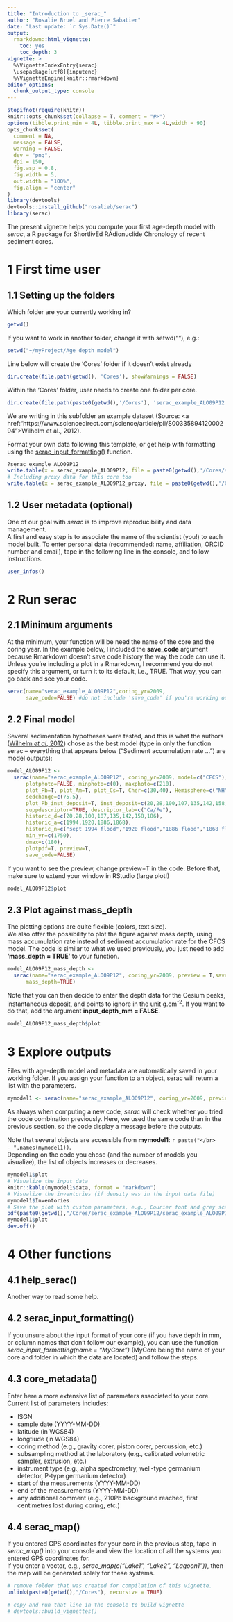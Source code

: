 ```yaml
---
title: "Introduction to _serac_"
author: "Rosalie Bruel and Pierre Sabatier"
date: "Last update: `r Sys.Date()`"
output: 
  rmarkdown::html_vignette:
    toc: yes
    toc_depth: 3
vignette: >
  %\VignetteIndexEntry{serac}
  \usepackage[utf8]{inputenc}
  %\VignetteEngine{knitr::rmarkdown}
editor_options: 
  chunk_output_type: console
---
```


```r
stopifnot(require(knitr))
knitr::opts_chunk$set(collapse = T, comment = "#>")
options(tibble.print_min = 4L, tibble.print_max = 4L,width = 90)
opts_chunk$set(
  comment = NA,
  message = FALSE,
  warning = FALSE,
  dev = "png",
  dpi = 150,
  fig.asp = 0.8,
  fig.width = 5,
  out.width = "100%",
  fig.align = "center"
)
library(devtools)
devtools::install_github("rosalieb/serac")
library(serac)
```

The present vignette helps you compute your first age-depth model with _serac_, a R package for ShortlivEd RAdionuclide Chronology of recent sediment cores.

# 1 First time user

## 1.1 Setting up the folders

Which folder are your currently working in?

```r
getwd()
```

If you want to work in another folder, change it with setwd(""), e.g.:

```r
setwd("~/myProject/Age depth model")
```


Line below will create the 'Cores' folder if it doesn't exist already
```r
dir.create(file.path(getwd(), 'Cores'), showWarnings = FALSE)
```

Within the 'Cores' folder, user needs to create one folder per core.
```r
dir.create(file.path(paste0(getwd(),'/Cores'), 'serac_example_ALO09P12'), showWarnings = FALSE)
```

We are writing in this subfolder an example dataset (Source: <a href:"https://www.sciencedirect.com/science/article/pii/S0033589412000294">Wilhelm et al., 2012</a>).

Format your own data following this template, or get help with formatting using the <a href="#serac_input_formatting">serac_input_formatting()</a> function.

```r
?serac_example_ALO09P12
write.table(x = serac_example_ALO09P12, file = paste0(getwd(),'/Cores/serac_example_ALO09P12/serac_example_ALO09P12.txt'),col.names = T, row.names = F,sep="\t")
# Including proxy data for this core too
write.table(x = serac_example_ALO09P12_proxy, file = paste0(getwd(),'/Cores/serac_example_ALO09P12/serac_example_ALO09P12_proxy.txt'),col.names = T, row.names = F,sep="\t")
```


## 1.2 User metadata (optional)
One of our goal with _serac_ is to improve reproducibility and data management. <br>
A first and easy step is to associate the name of the scientist (you!) to each model built. To enter personal data (recommended: name, affiliation, ORCID number and email), tape in the following line in the console, and follow instructions.

```r
user_infos()
```



# 2 Run serac
## 2.1 Minimum arguments
At the minimum, your function will be need the name of the core and the coring year. In the example below, I included the **save_code** argument because Rmarkdown doesn't save code history the way the code can use it. Unless you're including a plot in a Rmarkdown, I recommend you do not specify this argument, or turn it to its default, i.e., TRUE. That way, you can go back and see your code.

```r
serac(name="serac_example_ALO09P12",coring_yr=2009,
      save_code=FALSE) #do not include 'save_code' if you're working outside a Rmarkdown document
```

## 2.2 Final model
Several sedimentation hypotheses were tested, and this is what the authors (<a href="https://www.sciencedirect.com/science/article/pii/S0033589412000294">Wilhelm _et al_, 2012</a>) chose as the best model (type in only the function serac -- everything that appears below ("Sediment accumulation rate ...") are model outputs):  
```r
model_ALO09P12 <-
  serac(name="serac_example_ALO09P12", coring_yr=2009, model=c("CFCS"),
      plotphoto=FALSE, minphoto=c(0), maxphoto=c(210),
      plot_Pb=T, plot_Am=T, plot_Cs=T, Cher=c(30,40), Hemisphere=c("NH"), NWT=c(51,61),
      sedchange=c(75.5),
      plot_Pb_inst_deposit=T, inst_deposit=c(20,28,100,107,135,142,158,186),
      suppdescriptor=TRUE, descriptor_lab=c("Ca/Fe"),
      historic_d=c(20,28,100,107,135,142,158,186),
      historic_a=c(1994,1920,1886,1868),
      historic_n=c("sept 1994 flood","1920 flood","1886 flood","1868 flood ?"), 
      min_yr=c(1750),
      dmax=c(180), 
      plotpdf=T, preview=T,
      save_code=FALSE)
```

If you want to see the preview, change preview=T in the code.
Before that, make sure to extend your window in RStudio (large plot!)

```r
model_ALO09P12$plot
```

## 2.3 Plot against mass_depth
The plotting options are quite flexible (colors, text size). <br>
We also offer the possibility to plot the figure against mass depth, using mass accumulation rate instead of sediment accumulation rate for the CFCS model. The code is similar to what we used previously, you just need to add **'mass_depth = TRUE'** to your function.

```r
model_ALO09P12_mass_depth <-
  serac(name="serac_example_ALO09P12", coring_yr=2009, preview = T,save_code=FALSE, Pbcol = "orange", modelcol = "midnightblue", mycex = .8,
      mass_depth=TRUE)
```


Note that you can then decide to enter the depth data for the Cesium peaks, instantaneous deposit, and points to ignore in the unit g.cm<sup>-2</sup>. If you want to do that, add the argument **input_depth_mm = FALSE**.


```r
model_ALO09P12_mass_depth$plot
```


# 3 Explore outputs
Files with age-depth model and metadata are automatically saved in your working folder. If you assign your function to an object, serac will return a list with the parameters.

```r
mymodel1 <- serac(name="serac_example_ALO09P12", coring_yr=2009, preview = T,save_code=FALSE)
```

As always when computing a new code, _serac_ will check whether you tried the code combination previously. Here, we used the same code than in the previous section, so the code display a message before the outputs.

Note that several objects are accessible from **mymodel1**:
`r paste("</br>    - ",names(mymodel1))`. <br>
Depending on the code you chose (and the number of models you visualize), the list of objects increases or decreases.



```r
mymodel1$plot 
# Visualize the input data
knitr::kable(mymodel1$data, format = "markdown")
# Visualize the inventories (if density was in the input data file)
mymodel1$Inventories
# Save the plot with custom parameters, e.g., Courier font and grey scale without editing default colors.
pdf(paste0(getwd(),"/Cores/serac_example_ALO09P12/serac_example_ALO09P12_custom.pdf"),width = 10, height = 5, family="Courier", colormodel = "grey")
mymodel1$plot
dev.off()
```

# 4 Other functions

## 4.1 help_serac()
Another way to read some help.

## 4.2 serac_input_formatting() <a name="#serac_input_formatting"></a>
If you unsure about the input format of your core (if you have depth in mm, or column names that don't follow our example), you can use the function *serac_input_formatting(name = "MyCore")* (MyCore being the name of your core and folder in which the data are located) and follow the steps.

## 4.3 core_metadata()
Enter here a more extensive list of parameters associated to your core. Current list of parameters includes:<br>

  * ISGN <br>
  * sample date (YYYY-MM-DD) <br>
  * latitude (in WGS84)
  * longtiude (in WGS84)
  * coring method (e.g., gravity corer, piston corer, percussion, etc.) <br>
  * subsampling method at the laboratory (e.g., calibrated volumetric sampler, extrusion, etc.) <br>
  * instrument type (e.g., alpha spectrometry, well-type germanium detector, P-type germanium detector) <br>
  * start of the measurements (YYYY-MM-DD) <br>
  * end of the measurements (YYYY-MM-DD) <br>
  * any additional comment (e.g., 210Pb background reached, first centimetres lost during coring, etc.) <br>


## 4.4 serac_map()
If you entered GPS coordinates for your core in the previous step, tape in *serac_map()* into your console and view the location of all the systems you entered GPS coordinates for. <br>
If you enter a vector, e.g., *serac_map(c("Lake1", "Lake2", "Lagoon1"))*, then the map will be generated solely for these systems.


```r
# remove folder that was created for compilation of this vignette.
unlink(paste0(getwd(),"/Cores"), recursive = TRUE)
```

```r
# copy and run that line in the console to build vignette
# devtools::build_vignettes()
```
